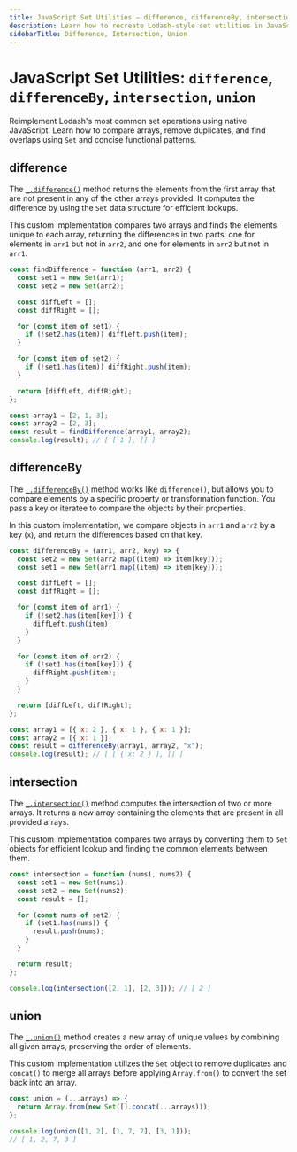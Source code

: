 ```yaml
---
title: JavaScript Set Utilities – difference, differenceBy, intersection, union
description: Learn how to recreate Lodash-style set utilities in JavaScript using Set, array methods, and custom logic. Covers difference, differenceBy, intersection, and union with practical code examples.
sidebarTitle: Difference, Intersection, Union
---
```


# JavaScript Set Utilities: `difference`, `differenceBy`, `intersection`, `union`

Reimplement Lodash's most common set operations using native JavaScript. Learn how to compare arrays, remove duplicates, and find overlaps using `Set`
and concise functional patterns.

## difference

The [`_.difference()`](https://lodash.com/docs/4.17.15#difference) method returns the elements from
the first array that are not present in any of the other arrays provided. It computes the difference
by using the `Set` data structure for efficient lookups.

This custom implementation compares two arrays and finds the elements unique to each array, returning the
differences in two parts: one for elements in `arr1` but not in `arr2`, and one for elements in `arr2` but not in `arr1`.

```js filename="difference" copy
const findDifference = function (arr1, arr2) {
  const set1 = new Set(arr1);
  const set2 = new Set(arr2);

  const diffLeft = [];
  const diffRight = [];

  for (const item of set1) {
    if (!set2.has(item)) diffLeft.push(item);
  }

  for (const item of set2) {
    if (!set1.has(item)) diffRight.push(item);
  }

  return [diffLeft, diffRight];
};

const array1 = [2, 1, 3];
const array2 = [2, 3];
const result = findDifference(array1, array2);
console.log(result); // [ [ 1 ], [] ]
```

## differenceBy

The [`_.differenceBy()`](https://lodash.com/docs/4.17.15#differenceBy) method works like `difference()`,
but allows you to compare elements by a specific property or transformation function. You pass a key or
iteratee to compare the objects by their properties.

In this custom implementation, we compare objects in `arr1` and `arr2` by a key (`x`), and return the
differences based on that key.

```js filename="differenceBy" copy
const differenceBy = (arr1, arr2, key) => {
  const set2 = new Set(arr2.map((item) => item[key]));
  const set1 = new Set(arr1.map((item) => item[key]));

  const diffLeft = [];
  const diffRight = [];

  for (const item of arr1) {
    if (!set2.has(item[key])) {
      diffLeft.push(item);
    }
  }

  for (const item of arr2) {
    if (!set1.has(item[key])) {
      diffRight.push(item);
    }
  }

  return [diffLeft, diffRight];
};

const array1 = [{ x: 2 }, { x: 1 }, { x: 1 }];
const array2 = [{ x: 1 }];
const result = differenceBy(array1, array2, "x");
console.log(result); // [ [ { x: 2 } ], [] ]
```

## intersection

The [`_.intersection()`](https://lodash.com/docs/4.17.15#intersection) method
computes the intersection of two or more arrays. It returns a new array containing the
elements that are present in all provided arrays.

This custom implementation compares two arrays by converting them to `Set` objects for
efficient lookup and finding the common elements between them.

```js filename="intersection" copy
const intersection = function (nums1, nums2) {
  const set1 = new Set(nums1);
  const set2 = new Set(nums2);
  const result = [];

  for (const nums of set2) {
    if (set1.has(nums)) {
      result.push(nums);
    }
  }

  return result;
};

console.log(intersection([2, 1], [2, 3])); // [ 2 ]
```

## union

The [`_.union()`](https://lodash.com/docs/4.17.15#union) method creates a new array of unique values by
combining all given arrays, preserving the order of elements.

This custom implementation utilizes the `Set` object to remove duplicates and `concat()` to merge all arrays before
applying `Array.from()` to convert the set back into an array.


```js filename="union" copy
const union = (...arrays) => {
  return Array.from(new Set([].concat(...arrays)));
};

console.log(union([1, 2], [1, 7, 7], [3, 1]));
// [ 1, 2, 7, 3 ]
```
